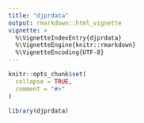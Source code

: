 ```yaml
---
title: "djprdata"
output: rmarkdown::html_vignette
vignette: >
  %\VignetteIndexEntry{djprdata}
  %\VignetteEngine{knitr::rmarkdown}
  %\VignetteEncoding{UTF-8}
---
```


```r
knitr::opts_chunk$set(
  collapse = TRUE,
  comment = "#>"
)
```

```r
library(djprdata)
```
